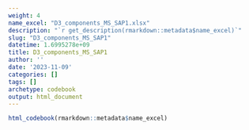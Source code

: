 ```yaml
---
weight: 4
name_excel: "D3_components_MS_SAP1.xlsx"
description: "`r get_description(rmarkdown::metadata$name_excel)`"
slug: "D3_components_MS_SAP1"
datetime: 1.6995278e+09
title: D3_components_MS_SAP1
author: ''
date: '2023-11-09'
categories: []
tags: []
archetype: codebook
output: html_document
---
```


```r
html_codebook(rmarkdown::metadata$name_excel)
```

